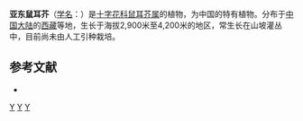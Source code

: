 {{Speciesbox 
| genus = Arabidopsis
| species = yadongensis
| authority = K. C. Kuan et Z. X. An
}}

'''亚东鼠耳芥'''（[[学名|学名]]：{{lang|la|''Arabidopsis yadongensis''}}）是[[十字花科|十字花科]][[鼠耳芥属|鼠耳芥属]]的植物，为中国的特有植物。分布于[[中国大陆|中国大陆]]的[[西藏|西藏]]等地，生长于海拔2,900米至4,200米的地区，常生长在山坡灌丛中，目前尚未由人工引种栽培。

== 参考文献 ==
<div class="references-small">
* {{cite web| url =http://www.bioinfo.cn/db05/KmzwSpecies.php?action=view&id=6399| title =亚东鼠耳芥| work =《中国高等植物数据库全库》| publisher =中国科学院微生物研究所| author =昆明植物研究所| accessdate =2009-02-25| deadurl =yes| archiveurl =https://web.archive.org/web/20160305073458/http://www.bioinfo.cn/db05/KmzwSpecies.php?action=view&id=6399| archivedate =2016-03-05}}
</div>

{{Taxonbar}}

[[Category:鼠耳芥属|Y]]
[[Category:中国特有植物|Y]]
[[Category:西藏植物|Y]]